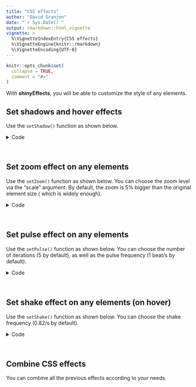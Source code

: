 ```yaml
---
title: "CSS effects"
author: "David Granjon"
date: "`r Sys.Date()`"
output: rmarkdown::html_vignette
vignette: >
  %\VignetteIndexEntry{CSS effects}
  %\VignetteEngine{knitr::rmarkdown}
  %\VignetteEncoding{UTF-8}
---
```


```r
knitr::opts_chunk$set(
  collapse = TRUE,
  comment = "#>"
)
```

With **shinyEffects**, you will be able to customize the style of any elements.

## Set shadows and hover effects

Use the `setShadow()` function as shown below.

<details>
<summary>Code</summary>
```r
  library(shiny)
  library(shinyWidgets)
  library(shinydashboard)
  library(shinydashboardPlus)
  library(shinyEffects)

  boxTag <- boxPlus(
   title = "Closable box, with label",
   closable = TRUE,
   enable_label = TRUE,
   label_text = 1,
   label_status = "danger",
   status = "warning",
   solidHeader = FALSE,
   collapsible = TRUE,
   p("Box Content")
  )

  shinyApp(
   ui = dashboardPagePlus(
     header = dashboardHeaderPlus(
       enable_rightsidebar = TRUE,
       rightSidebarIcon = "gears"
     ),
     sidebar = dashboardSidebar(),
     body = dashboardBody(

      setShadow(class = "box"),
      setShadow(id = "my-progress"),

      tags$h2("Add shadow to the box class"),
      fluidRow(boxTag, boxTag),
      tags$h2("Add shadow only to the first element using id"),
      tagAppendAttributes(
       verticalProgress(
        value = 10,
        striped = TRUE,
        active = TRUE
       ),
       id = "my-progress"
      ),
      verticalProgress(
        value = 50,
        active = TRUE,
        status = "warning",
        size = "xs"
      ),
      verticalProgress(
        value = 20,
        status = "danger",
        size = "sm",
        height = "60%"
      )
     ),
     rightsidebar = rightSidebar(),
     title = "DashboardPage"
   ),
   server = function(input, output) { }
  )
```
</details>
<br>

## Set zoom effect on any elements

Use the `setZoom()` function as shown below. You can choose the zoom level via the
"scale" argument. By default, the zoom is 5% bigger than the original element size (
which is widely enough).

<details>
<summary>Code</summary>
```r
  library(shiny)
  library(shinyWidgets)
  library(shinydashboard)
  library(shinydashboardPlus)
  library(shinyEffects)

  boxTag <- boxPlus(
   title = "Closable box, with label",
   closable = TRUE,
   enable_label = TRUE,
   label_text = 1,
   label_status = "danger",
   status = "warning",
   solidHeader = FALSE,
   collapsible = TRUE,
   p("Box Content")
  )

  shinyApp(
   ui = dashboardPagePlus(
     header = dashboardHeaderPlus(
       enable_rightsidebar = TRUE,
       rightSidebarIcon = "gears"
     ),
     sidebar = dashboardSidebar(),
     body = dashboardBody(

      setZoom(class = "box"),
      setZoom(id = "my-progress"),

      tags$h2("Add zoom to the box class"),
      fluidRow(boxTag, boxTag),
      tags$h2("Add zoom only to the first element using id"),
      tagAppendAttributes(
       verticalProgress(
        value = 10,
        striped = TRUE,
        active = TRUE
       ),
       id = "my-progress"
      ),
      verticalProgress(
        value = 50,
        active = TRUE,
        status = "warning",
        size = "xs"
      ),
      verticalProgress(
        value = 20,
        status = "danger",
        size = "sm",
        height = "60%"
      )
     ),
     rightsidebar = rightSidebar(),
     title = "DashboardPage"
   ),
   server = function(input, output) { }
  )
```
</details>
<br>

## Set pulse effect on any elements

Use the `setPulse()` function as shown below. You can choose the number of iterations
(5 by default), as well as the pulse frequency (1 beat/s by default).

<details>
<summary>Code</summary>
```r
  library(shiny)
  library(shinyWidgets)
  library(shinydashboard)
  library(shinydashboardPlus)
  library(shinyEffects)

  boxTag <- boxPlus(
   title = "Closable box, with label",
   closable = TRUE,
   enable_label = TRUE,
   label_text = 1,
   label_status = "danger",
   status = "warning",
   solidHeader = FALSE,
   collapsible = TRUE,
   p("Box Content")
  )

  shinyApp(
   ui = dashboardPagePlus(
     header = dashboardHeaderPlus(
       enable_rightsidebar = TRUE,
       rightSidebarIcon = "gears"
     ),
     sidebar = dashboardSidebar(),
     body = dashboardBody(

      setPulse(class = "box", duration = 1, iteration = 100),
      setPulse(id = "my-progress", duration = 1, iteration = 100),

      tags$h2("Add pulse animation to the box class"),
      fluidRow(boxTag, boxTag),
      tags$h2("Add pulse animation only to the first element using id"),
      tagAppendAttributes(
       verticalProgress(
        value = 10,
        striped = TRUE,
        active = TRUE
       ),
       id = "my-progress"
      ),
      verticalProgress(
        value = 50,
        active = TRUE,
        status = "warning",
        size = "xs"
      ),
      verticalProgress(
        value = 20,
        status = "danger",
        size = "sm",
        height = "60%"
      )
     ),
     rightsidebar = rightSidebar(),
     title = "DashboardPage"
   ),
   server = function(input, output) { }
  )
```
</details>
<br>

## Set shake effect on any elements (on hover)

Use the `setShake()` function as shown below. You can choose the shake frequency (0.82/s by default).

<details>
<summary>Code</summary>
```r
  library(shiny)
  library(shinyWidgets)
  library(shinydashboard)
  library(shinydashboardPlus)
  library(shinyEffects)

  boxTag <- boxPlus(
   title = "Closable box, with label",
   closable = TRUE,
   enable_label = TRUE,
   label_text = 1,
   label_status = "danger",
   status = "warning",
   solidHeader = FALSE,
   collapsible = TRUE,
   p("Box Content")
  )

  shinyApp(
   ui = dashboardPagePlus(
     header = dashboardHeaderPlus(
       enable_rightsidebar = TRUE,
       rightSidebarIcon = "gears"
     ),
     sidebar = dashboardSidebar(),
     body = dashboardBody(

      setShake(class = "box"),
      setShake(id = "my-progress"),

      tags$h2("Add shake to the box class"),
      fluidRow(boxTag, boxTag),
      tags$h2("Add shake only to the first element using id"),
      tagAppendAttributes(
       verticalProgress(
        value = 10,
        striped = TRUE,
        active = TRUE
       ),
       id = "my-progress"
      ),
      verticalProgress(
        value = 50,
        active = TRUE,
        status = "warning",
        size = "xs"
      ),
      verticalProgress(
        value = 20,
        status = "danger",
        size = "sm",
        height = "60%"
      )
     ),
     rightsidebar = rightSidebar(),
     title = "Shake Effect"
   ),
   server = function(input, output) { }
  )
```
</details>
<br>

## Combine CSS effects

You can combine all the previous effects according to your needs.
